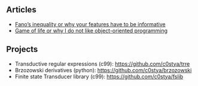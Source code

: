 ## Articles

* [Fano's inequality or why your features have to be informative](articles/fano.qmd)
* [Game of life or why I do not like object-oriented programming](articles/game_of_life.qmd)

## Projects

* Transductive regular expressions (c99): <https://github.com/c0stya/trre>
* Brzozowski derivatives (python): <https://github.com/c0stya/brzozowski>
* Finite state Transducer library (c99): <https://github.com/c0stya/fslib>

